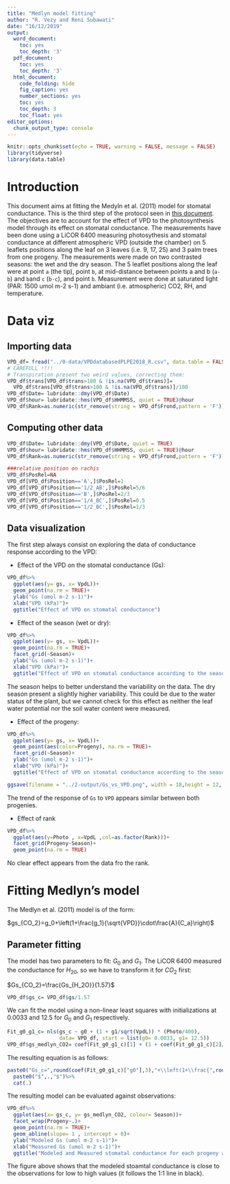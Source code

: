 ```yaml
---
title: "Medlyn model fitting"
author: "R. Vezy and Reni Subawati"
date: "16/12/2019"
output:
  word_document:
    toc: yes
    toc_depth: '3'
  pdf_document:
    toc: yes
    toc_depth: '3'
  html_document:
    code_folding: hide
    fig_caption: yes
    number_sections: yes
    toc: yes
    toc_depth: 3
    toc_float: yes
editor_options:
  chunk_output_type: console
---
```


```r
knitr::opts_chunk$set(echo = TRUE, warning = FALSE, message = FALSE)
library(tidyverse)
library(data.table)
```

# Introduction

This document aims at fitting the Medyln et al. (2011) model for stomatal conductance. This is the third step of the protocol seen in [this document](N_mapping.html).
The objectives are to account for the effect of VPD to the photosynthesis model through its effect on stomatal conductance. The measurements have been done using a LiCOR 6400 measuring photosythesis and stomatal conductance at different atmospheric VPD (outside the chamber) on 5 leaflets positions along the leaf on 3 leaves (i.e. 9, 17, 25) and 3 palm trees from one progeny. The measurements were made on two contrasted seasons: the wet and the dry season. The 5 leaflet positions along the leaf were at point `a` (the tip), point `b`, at mid-distance between points a and b (`a-b`) and  `b `and `c` (`b-c`), and point `b`.
Measurement were done at saturated light (PAR: 1500 umol m-2 s-1) and ambiant (i.e. atmospheric) CO2, RH, and temperature.

# Data viz

## Importing data

```r
VPD_df= fread("../0-data/VPDdatabasedPLPE2018_R.csv", data.table = FALSE, fill = TRUE)
# CAREFULL !!!!
# Transpiration present two weird values, correcting them:
VPD_df$trans[VPD_df$trans>100 & !is.na(VPD_df$trans)]= 
  VPD_df$trans[VPD_df$trans>100 & !is.na(VPD_df$trans)]/100
VPD_df$Date= lubridate::dmy(VPD_df$Date)
VPD_df$hour= lubridate::hms(VPD_df$HHMMSS, quiet = TRUE)@hour
VPD_df$Rank=as.numeric(str_remove(string = VPD_df$Frond,pattern = 'F'))
```

## Computing other data

```r
VPD_df$Date= lubridate::dmy(VPD_df$Date, quiet = TRUE)
VPD_df$hour= lubridate::hms(VPD_df$HHMMSS, quiet = TRUE)@hour
VPD_df$Rank=as.numeric(str_remove(string = VPD_df$Frond,pattern = 'F'))

###relative position on rachis
VPD_df$PosRel=NA
VPD_df[VPD_df$Position=='A',]$PosRel=1
VPD_df[VPD_df$Position=='1/2_AB',]$PosRel=5/6
VPD_df[VPD_df$Position=='B',]$PosRel=2/3
VPD_df[VPD_df$Position=='1/4_BC',]$PosRel=0.5
VPD_df[VPD_df$Position=='1/2_BC',]$PosRel=1/3
```

## Data visualization

The first step always consist on exploring the data of conductance response according to the VPD:

* Effect of the VPD on the stomatal conductance (Gs):

```r
VPD_df%>%
  ggplot(aes(y= gs, x= VpdL))+
  geom_point(na.rm = TRUE)+
  ylab("Gs (umol m-2 s-1)")+
  xlab("VPD (kPa)")+
  ggtitle("Effect of VPD on stomatal conductance")
```

* Effect of the season (wet or dry): 
```r
VPD_df%>%
  ggplot(aes(y= gs, x= VpdL))+
  geom_point(na.rm = TRUE)+
  facet_grid(~Season)+
  ylab("Gs (umol m-2 s-1)")+
  xlab("VPD (kPa)")+
  ggtitle("Effect of VPD on stomatal conductance according to the season")
```

The season helps to better understand the variability on the data. The dry season present a slightly higher variability. This could be due to the water status of the plant, but we cannot check for this effect as neither the leaf water potential nor the soil water content were measured.

* Effect of the progeny:

```r
VPD_df%>%
  ggplot(aes(y= gs, x= VpdL))+
  geom_point(aes(color=Progeny), na.rm = TRUE)+
  facet_grid(~Season)+
  ylab("Gs (umol m-2 s-1)")+
  xlab("VPD (kPa)")+
  ggtitle("Effect of VPD on stomatal conductance according to the season and Progeny")

ggsave(filename = "../2-output/Gs_vs_VPD.png", width = 18,height = 12, units = "cm")
```

The trend of the response of `Gs` to `VPD` appears similar between both progenies.


* Effect of rank

```r
VPD_df%>%
  ggplot(aes(y=Photo , x=VpdL ,col=as.factor(Rank)))+
  facet_grid(Progeny~Season)+
  geom_point(na.rm = TRUE)
```

No clear effect appears from the data fro the rank.

# Fitting Medlyn's model

The Medlyn et al. (2011) model is of the form: 

$gs_{CO_2}=g_0+\left(1+\frac{g_1}{\sqrt{VPD}}\cdot\frac{A}{C_a}\right)$

## Parameter fitting

The model has two parameters to fit: $G_0$ and $G_1$. The LiCOR 6400 measured the conductance for $H_20$, so we have to transform it for $CO_2$ first: 

$Gs_{CO_2}=\frac{Gs_{H_2O}}{1.57}$

```r
VPD_df$gs_c= VPD_df$gs/1.57
```

We can fit the model using a non-linear least squares with initializations at 0.0033 and 12.5 for $G_0$ and $G_1$ respectively. 

```r
Fit_g0_g1_c= nls(gs_c ~ g0 + (1 + g1/sqrt(VpdL)) * (Photo/400), 
                 data= VPD_df, start = list(g0= 0.0033, g1= 12.5))
VPD_df$gs_medlyn_CO2= coef(Fit_g0_g1_c)[1] + (1 + coef(Fit_g0_g1_c)[2]/sqrt(VPD_df$VpdL)) * (VPD_df$Photo/400)
```

The resulting equation is as follows: 

```r
paste0("Gs_c=",round(coef(Fit_g0_g1_c)["g0"],3),"+\\left(1+\\frac{",round(coef(Fit_g0_g1_c)["g1"],3),"}{\\sqrt{VPD}}\\right)\\cdot\\frac{An}{C_a}+ \\hat{\\varepsilon_{i}} \\quad where \\quad \\varepsilon \\sim \\mathcal{N}(0,",round(sigma(Fit_g0_g1_c),4),")")%>%
  paste0("$",.,"$")%>%
  cat(.)


```


The resulting model can be evaluated against observations:

```r
VPD_df%>%
  ggplot(aes(x= gs_c, y= gs_medlyn_CO2, colour= Season))+
  facet_wrap(Progeny~.)+
  geom_point(na.rm = TRUE)+
  geom_abline(slope= 1 , intercept = 0)+
  ylab("Modeled Gs (umol m-2 s-1)")+
  xlab("Measured Gs (umol m-2 s-1)")+
  ggtitle("Modeled and Measured stomatal conductance for each progeny and each season")
```

The figure above shows that the modeled stoamtal conductance is close to the observations for low to high values (it follows the 1:1 line in black).